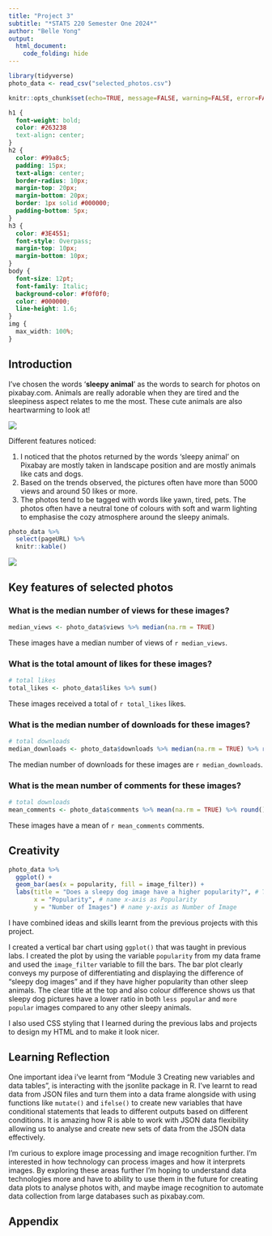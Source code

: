 ```yaml
---
title: "Project 3"
subtitle: "*STATS 220 Semester One 2024*"
author: "Belle Yong"
output:
  html_document:
    code_folding: hide
---
```


```r
library(tidyverse)
photo_data <- read_csv("selected_photos.csv")

knitr::opts_chunk$set(echo=TRUE, message=FALSE, warning=FALSE, error=FALSE)
```

```css
h1 {
  font-weight: bold;
  color: #263238
  text-align: center;
}
h2 {
  color: #99a8c5;
  padding: 15px;
  text-align: center;
  border-radius: 10px;
  margin-top: 20px;
  margin-bottom: 20px;
  border: 1px solid #000000;
  padding-bottom: 5px;
}
h3 {
  color: #3E4551;
  font-style: Overpass;
  margin-top: 10px;
  margin-bottom: 10px;
}
body {
  font-size: 12pt;
  font-family: Italic;
  background-color: #f0f0f0;
  color: #000000;
  line-height: 1.6;
}
img {
  max_width: 100%;
}

```

## Introduction 

I’ve chosen the words ‘**sleepy animal**’ as the words to search for photos on pixabay.com. Animals are really adorable when they are tired and the sleepiness aspect relates to me the most. These cute animals are also heartwarming to look at!

![](top_photos.png)

Different features noticed:

1. I noticed that the photos returned by the words ‘sleepy animal’ on Pixabay are mostly taken in landscape position and are mostly animals like cats and dogs. 
2. Based on the trends observed, the pictures often have more than 5000 views and around 50 likes or more. 
3. The photos tend to be tagged with words like yawn, tired, pets. The photos often have a neutral tone of colours with soft and warm lighting to emphasise the cozy atmosphere around the sleepy animals. 

```r
photo_data %>%
  select(pageURL) %>%
  knitr::kable()
```

![](my_photos.gif)

## Key features of selected photos

### What is the median number of views for these images?
```r
median_views <- photo_data$views %>% median(na.rm = TRUE)
```
These images have a median number of views of `r median_views`.

### What is the total amount of likes for these images? 
```r
# total likes 
total_likes <- photo_data$likes %>% sum()
```
These images received a total of `r total_likes` likes.

### What is the median number of downloads for these images? 
```r
# total downloads 
median_downloads <- photo_data$downloads %>% median(na.rm = TRUE) %>% round()
```
The median number of downloads for these images are `r median_downloads`.

### What is the mean number of comments for these images? 
```r
# total downloads 
mean_comments <- photo_data$comments %>% mean(na.rm = TRUE) %>% round()
```
These images have a mean of `r mean_comments` comments. 

## Creativity
```r
photo_data %>%
  ggplot() +
  geom_bar(aes(x = popularity, fill = image_filter)) + 
  labs(title = "Does a sleepy dog image have a higher popularity?", # The plot has a title so conveys the purpose of the plot clearer
       x = "Popularity", # name x-axis as Popularity 
       y = "Number of Images") # name y-axis as Number of Image
```

I have combined ideas and skills learnt from the previous projects with this project.  

I created a vertical bar chart using `ggplot()` that was taught in previous labs. I created the plot by using the variable `popularity` from my data frame and used the `image_filter` variable to fill the bars. The bar plot clearly conveys my purpose of differentiating and displaying the difference of "sleepy dog images" and if they have higher popularity than other sleep animals. The clear title at the top and also colour difference shows us that sleepy dog pictures have a lower ratio in both `less popular` and `more popular` images compared to any other sleepy animals. 

I also used CSS styling that I learned during the previous labs and projects to design my HTML and to make it look nicer. 

## Learning Reflection 

One important idea i’ve learnt from "Module 3 Creating new variables and data tables", is interacting with the jsonlite package in R. I've learnt to read data from JSON files and turn them into a data frame alongside with using functions like `mutate()` and `ifelse()` to create new variables that have conditional statements that leads to different outputs based on different conditions. It is amazing how R is able to work with JSON data flexibility allowing us to analyse and create new sets of data from the JSON data effectively. 

I'm curious to explore image processing and image recognition further. I'm interested in how technology can process images and how it interprets images. By exploring these areas further I'm hoping to understand data technologies more and have to ability to use them in the future for creating data plots to analyse photos with, and maybe image recognition to automate data collection from large databases such as pixabay.com.

## Appendix 
```r

```
